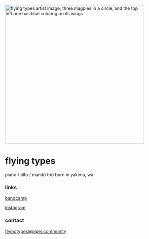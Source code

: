 
<head>
  <title>flying types</title>
  <link rel="icon" type="image/x-icon" href="/public/favicon.ico" />
</head>

<div class="wrap">
<div class="background" />
<div class="content">

<div class="artist-image">
    <img src="/img/artist-image.svg" 
         alt="flying types artist image; three magpies in a circle, and the top left one has blue coloring on its wings"
         width="450"
         height="450" />
</div>

# flying types

piano / alto / mando trio born in yakima, wa

### links

[bandcamp](https://flyingtypes.bandcamp.com)

[instagram](https://instagram.com/flyingtypes)

### contact

[flyingtypes@piper.community](mailto:flyingtypes@piper.community)

</div>
</div>
